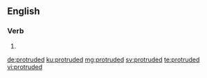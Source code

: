 ==English==

===Verb===
{{head|en|verb form}}

# {{en-past of|protrude}}

[[de:protruded]]
[[ku:protruded]]
[[mg:protruded]]
[[sv:protruded]]
[[te:protruded]]
[[vi:protruded]]